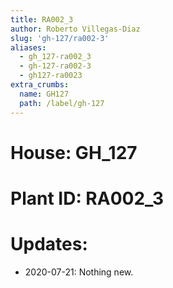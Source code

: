 ```yaml
---
title: RA002_3
author: Roberto Villegas-Diaz
slug: 'gh-127/ra002-3'
aliases:
  - gh_127-ra002_3
  - gh-127-ra002-3
  - gh127-ra0023
extra_crumbs:
  name: GH127
  path: /label/gh-127
---
```


# **House**: GH_127
# **Plant ID**: RA002_3
# **Updates**: 
 - 2020-07-21: Nothing new.
